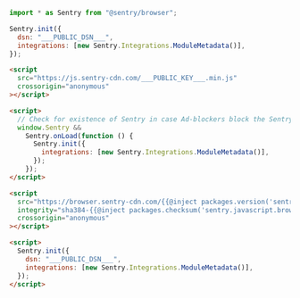 <SignInNote />

```javascript {tabTitle: ESM}
import * as Sentry from "@sentry/browser";

Sentry.init({
  dsn: "___PUBLIC_DSN___",
  integrations: [new Sentry.Integrations.ModuleMetadata()],
});
```

```html {tabTitle: Loader}
<script
  src="https://js.sentry-cdn.com/___PUBLIC_KEY___.min.js"
  crossorigin="anonymous"
></script>

<script>
  // Check for existence of Sentry in case Ad-blockers block the Sentry Loader Script
  window.Sentry &&
    Sentry.onLoad(function () {
      Sentry.init({
        integrations: [new Sentry.Integrations.ModuleMetadata()],
      });
    });
</script>
```

```html {tabTitle: CDN}
<script
  src="https://browser.sentry-cdn.com/{{@inject packages.version('sentry.javascript.browser') }}/bundle.tracing.min.js"
  integrity="sha384-{{@inject packages.checksum('sentry.javascript.browser', 'bundle.tracing.min.js', 'sha384-base64') }}"
  crossorigin="anonymous"
></script>

<script>
  Sentry.init({
    dsn: "___PUBLIC_DSN___",
    integrations: [new Sentry.Integrations.ModuleMetadata()],
  });
</script>
```

